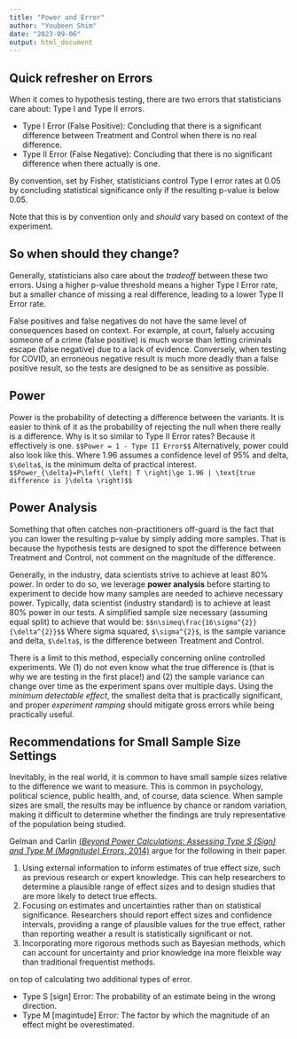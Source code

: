 ```yaml
---
title: "Power and Error"
author: "Youbeen Shim"
date: "2023-09-06"
output: html_document
---
```


## Quick refresher on Errors
When it comes to hypothesis testing, there are two errors that statisticians care about: Type I and Type II errors.  

* Type I Error (False Positive): Concluding that there is a significant difference between Treatment and Control when there is no real difference.  
* Type II Error (False Negative): Concluding that there is no significant difference when there actually is one.  

By convention, set by Fisher, statisticians control Type I error rates at 0.05 by concluding statistical significance only if the resulting p-value is below 0.05. 

Note that this is by convention only and *should* vary based on context of the experiment. 


## So when should they change? 
Generally, statisticians also care about the *tradeoff* between these two errors. Using a higher p-value threshold means a higher Type I Error rate, but a smaller chance of missing a real difference, leading to a lower Type II Error rate.  

False positives and false negatives do not have the same level of consequences based on context. For example, at court, falsely accusing someone of a crime (false positive) is much worse than letting criminals escape (false negative) due to a lack of evidence. Conversely, when testing for COVID, an erroneous negative result is much more deadly than a false positive result, so the tests are designed to be as sensitive as possible.  
 

## Power
Power is the probability of detecting a difference between the variants. It is easier to think of it as the probability of rejecting the null when there really is a difference. Why is it so similar to Type II Error rates? Because it effectively is one.
`$$Power = 1 - Type II Error$$`
Alternatively, power could also look like this. Where 1.96 assumes a confidence level of 95% and delta, `$\delta$`, is the minimum delta of practical interest.
`$$Power_{\delta}=P\left( \left| T \right|\ge 1.96 | \text{true difference is }\delta \right)$$`

## Power Analysis
Something that often catches non-practitioners off-guard is the fact that you can lower the resulting p-value by simply adding more samples. That is because the hypothesis tests are designed to spot the difference between Treatment and Control, not comment on the magnitude of the difference. 

Generally, in the industry, data scientists strive to achieve at least 80% power. In order to do so, we leverage **power analysis** before starting to experiment to decide how many samples are needed to achieve necessary power. 
Typically, data scientist (industry standard) is to achieve at least 80% power in our tests. A simplified sample size necessary (assuming equal split) to achieve that would be:
`$$n\simeq\frac{16\sigma^{2}}{\delta^{2}}$$`
Where sigma squared, `$\sigma^{2}$`, is the sample variance and delta, `$\delta$`, is the difference between Treatment and Control.

There is a limit to this method, especially concerning online controlled experiments. We (1) do not even know what the true difference is (that is why we are testing in the first place!) and (2) the sample variance can change over time as the experiment spans over multiple days. Using the *minimum detectable effect*, the smallest delta that is practically significant, and proper *experiment ramping* should mitigate gross errors while being practically useful. 


## Recommendations for Small Sample Size Settings
Inevitably, in the real world, it is common to have small sample sizes relative to the difference we want to measure. This is common in psychology, political science, public health, and, of course, data science. When sample sizes are small, the results may be influence by chance or random variation, making it difficult to determine whether the findings are truly representative of the population being studied. 

Gelman and Carlin [(*Beyond Power Calculations: Assessing Type S (Sign) and Type M (Magnitude) Errors*, 2014)](http://www.stat.columbia.edu/~gelman/research/published/retropower_final.pdf) argue for the following in their paper.  

1. Using external information to inform estimates of true effect size, such as previous research or expert knowledge. This can help researchers to determine a plausible range of effect sizes and to design studies that are more likely to detect true effects.
2. Focusing on estimates and uncertainties rather than on statistical significance. Researchers should report effect sizes and confidence intervals, providing a range of plausible values for the true effect, rather than reporting weather a result is statistically significant or not.
3. Incorporating more rigorous methods such as Bayesian methods, which can account for uncertainty and prior knowledge ina more fleixble way than traditional frequentist methods. 

on top of calculating two additional types of error.

* Type S [sign] Error: The probability of an estimate being in the wrong direction.
* Type M [magintude] Error: The factor by which the magnitude of an effect might be overestimated.
